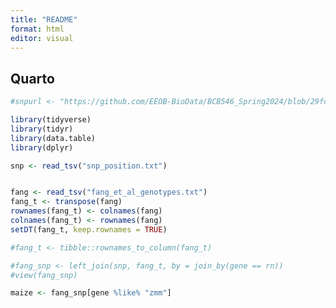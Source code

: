 ```yaml
---
title: "README"
format: html
editor: visual
---
```


## Quarto

```r
#snpurl <- "https://github.com/EEOB-BioData/BCB546_Spring2024/blob/29fc8f45a1f28a1376e62ef5fceff9b99cb409d3/assignments/UNIX_Assignment/snp_position.txt"

library(tidyverse)
library(tidyr)
library(data.table)
library(dplyr)

snp <- read_tsv("snp_position.txt")


fang <- read_tsv("fang_et_al_genotypes.txt")
fang_t <- transpose(fang)
rownames(fang_t) <- colnames(fang)
colnames(fang_t) <- rownames(fang)
setDT(fang_t, keep.rownames = TRUE)

#fang_t <- tibble::rownames_to_column(fang_t)

#fang_snp <- left_join(snp, fang_t, by = join_by(gene == rn))
#view(fang_snp)

maize <- fang_snp[gene %like% "zmm"]
```
